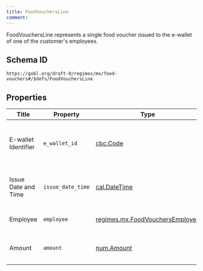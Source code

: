 ```yaml
---
title: FoodVouchersLine
comment: 
---
```


FoodVouchersLine represents a single food voucher issued to the e-wallet of one of the customer's employees.

## Schema ID

`https://gobl.org/draft-0/regimes/mx/food-vouchers#/$defs/FoodVouchersLine`

## Properties

| Title               | Property          | Type                                                                          | Req. | Description                                                                          |
|---------------------|-------------------|-------------------------------------------------------------------------------|------|--------------------------------------------------------------------------------------|
| E-wallet Identifier | `e_wallet_id`     | [cbc.Code](/draft-0/cbc/code)                                                 | true | Identifier of the e-wallet that received the food voucher (maps to `Identificador`). |
| Issue Date and Time | `issue_date_time` | [cal.DateTime](/draft-0/cal/date_time)                                        | true | Date and time of the food voucher's issue (maps to `Fecha`).                         |
| Employee            | `employee`        | [regimes.mx.FoodVouchersEmployee](/draft-0/regimes/mx/food_vouchers_employee) |      | Employee that received the food voucher.                                             |
| Amount              | `amount`          | [num.Amount](/draft-0/num/amount)                                             | true | Amount of the food voucher (maps to `importe`).                                      |


